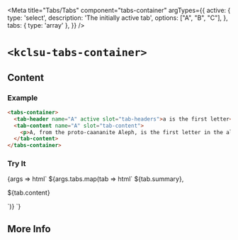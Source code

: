 


<Meta
  title="Tabs/Tabs"
  component="tabs-container"
  argTypes={{
    active: {
      type: 'select',
      description: 'The initially active tab',
      options: ["A", "B", "C"],
    },
    tabs: { type: 'array' },
  }}
/>

# `<kclsu-tabs-container>`

## Content

### Example

```html
<tabs-container>
  <tab-header name="A" active slot="tab-headers">a is the first letter</tab-header>,
  <tab-content name="A" slot="tab-content">
    <p>A, from the proto-caananite Aleph, is the first letter in the alphabet</p>
  </tab-content>
</tabs-container>
```

### Try It

<Canvas isColumn={true} withSource={true} isExpanded={true}>
  <Story name="With Content" component="tabs-container" args={{
    active: 'A',
    tabs: [
      { name: 'A', summary: 'A', content: 'A, from the proto-caananite Aleph, is the first letter in the alphabet' },
      { name: 'B', summary: 'B', content: 'B, originally meaning "house", is the second letter in the alphabet' },
      { name: 'C', summary: 'C', content: 'For some reason, the Romans had it out for "G"' },
    ],
  }}>
    {args => html`
      <tabs-container>
        ${args.tabs.map(tab => html`
          <tab-header name="${tab.name}" ?active="${args.active === tab.name}" slot="tab-headers">${tab.summary}</tab-header>,
          <tab-content name="${tab.name}" slot="tab-content">
            <p>${tab.content}</p>
          </tab-content>
        `)}
      </tabs-container>
    `}
  </Story>
  <ArgsTable story="With Content" exclude="tabs"/>
</Canvas>

## More Info

<Description markdown={readme} />
